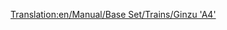 [[Translation:en/Manual/Base Set/Trains/Ginzu 'A4']]
{{pl/Manual/Base Set/Trains/Pociągi|Image=[[File:en/Manual/Base Set/Trains/Ginzua4.png]]
|Cost=£22,265 ($44.530)
|Speed=128 km/h (80 mph)
|Weight=162 t
|Power=1,200 hp (895 kW)
|Annual=£2,296 ($4.592)
|Designed=1935
|Lifespan=20
|Capacity=N/A
|Description=Najpopularniejszy pociąg parowy, dopóki pociągi z silnikiem Diesla nie będą dostępne. Ginzu jest dostępny od samego początku (jeśli zaczniesz od około 1945 r.) I jest najszybszy spośród wszystkich dostępnych silników parowych. Później staje się dostępny [[pl/Manual/Base Set/Trains/SH '8P'|SH "8P"]] .
|Real-life=To jest przemianowana wersja lokomotywy [https://www.wikipedia.org/wiki/LNER Class A4 British Gresley A4] . Brytyjska lokomotywa Gresley A4 o nazwie "Mallard" , jest najszybszym rekordzistą lokomotywy parowej o prędkości 126 mil/h <small>''(mph)''</small> (202,8 km/h).<br/>
Aby uzyskać więcej informacji, zobacz http://www.lner.info/locos/A/a4.shtml.
}}